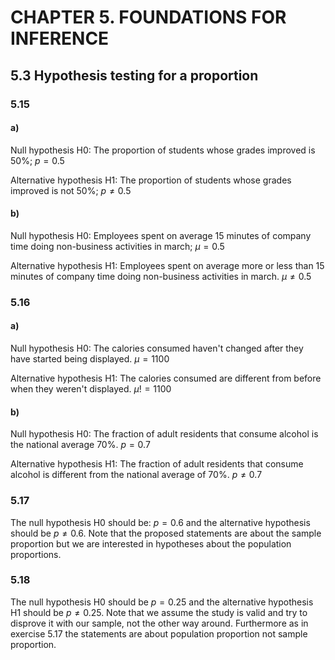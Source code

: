 # CHAPTER 5. FOUNDATIONS FOR INFERENCE
## 5.3 Hypothesis testing for a proportion
### 5.15
#### a)
Null hypothesis H0: The proportion of students whose grades improved is 50%; $p = 0.5$

Alternative hypothesis H1: The proportion of students whose grades improved is not 50%; $p \neq 0.5$
#### b)
Null hypothesis H0: Employees spent on average 15 minutes of company time doing non-business activities in march; $\mu = 0.5$

Alternative hypothesis H1: Employees spent on average more or less than 15 minutes of company time doing non-business activities in march. $\mu \neq 0.5$

### 5.16
#### a)
Null hypothesis H0: The calories consumed haven't changed after they have started being displayed. $\mu = 1100$

Alternative hypothesis H1: The calories consumed are different from before when they weren't displayed. $\mu != 1100$

#### b)
Null hypothesis H0: The fraction of adult residents that consume alcohol is the national average 70%. $p = 0.7$

Alternative hypothesis H1: The fraction of adult residents that consume alcohol is different from the national average of 70%. $p \neq 0.7$

### 5.17
The null hypothesis H0 should be: $p = 0.6$ and the alternative hypothesis should be $p \neq 0.6$.
Note that the proposed statements are about the sample proportion but we are interested in hypotheses about the population proportions.

### 5.18
The null hypothesis H0 should be $p = 0.25$ and the alternative hypothesis H1 should be $p \neq 0.25$.
Note that we assume the study is valid and try to disprove it with our sample, not the other way around.
Furthermore as in exercise 5.17 the statements are about population proportion not sample proportion.





